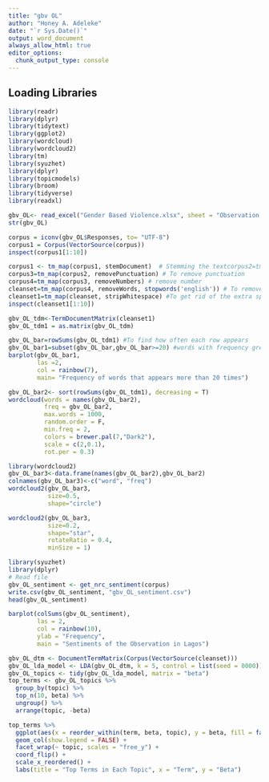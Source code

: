 ```yaml
---
title: "gbv OL"
author: "Honey A. Adeleke"
date: "`r Sys.Date()`"
output: word_document
always_allow_html: true
editor_options: 
  chunk_output_type: console
---
```


## Loading Libraries

```r
library(readr)
library(dplyr)
library(tidytext)
library(ggplot2)
library(wordcloud)
library(wordcloud2)
library(tm)
library(syuzhet)
library(dplyr)
library(topicmodels)
library(broom)
library(tidyverse)
library(readxl)
```

```r
gbv_OL<- read_excel("Gender Based Violence.xlsx", sheet = "Observation Lagos")
str(gbv_OL)
```

```r
corpus = iconv(gbv_OL$Responses, to= "UTF-8")
corpus1 = Corpus(VectorSource(corpus))
inspect(corpus1[1:10])
```


```r
corpus1 <- tm_map(corpus1, stemDocument)  # Stemming the textcorpus2=tm_map(corpus1, tolower) # To make bring document to lower case
corpus3=tm_map(corpus2, removePunctuation) # To remove punctuation
corpus4=tm_map(corpus3, removeNumbers) # remove number
cleanset=tm_map(corpus4, removeWords, stopwords('english')) # To remove English words that are common and will not add much values
cleanset1=tm_map(cleanset, stripWhitespace) #To get rid of the extra spaces
inspect(cleanset1[1:10])
```


```r
gbv_OL_tdm<-TermDocumentMatrix(cleanset1)
gbv_OL_tdm1 = as.matrix(gbv_OL_tdm)
```


```r
gbv_OL_bar=rowSums(gbv_OL_tdm1) #To find how often each row appears
gbv_OL_bar1=subset(gbv_OL_bar,gbv_OL_bar>=20) #words with frequency greater than or equal to 5 will appear
barplot(gbv_OL_bar1,
        las =2,
        col = rainbow(7),
        main= "Frequency of words that appears more than 20 times")
```

```r
gbv_OL_bar2<- sort(rowSums(gbv_OL_tdm1), decreasing = T)
wordcloud(words = names(gbv_OL_bar2),
          freq = gbv_OL_bar2,
          max.words = 1000,
          random.order = F,
          min.freq = 2,
          colors = brewer.pal(7,"Dark2"),
          scale = c(2,0.1),
          rot.per = 0.3)
```

```r
library(wordcloud2)
gbv_OL_bar3<-data.frame(names(gbv_OL_bar2),gbv_OL_bar2)
colnames(gbv_OL_bar3)<-c("word", "freq")
wordcloud2(gbv_OL_bar3,
           size=0.5,
           shape="circle")

wordcloud2(gbv_OL_bar3,
           size=0.2,
           shape="star",
           rotateRatio = 0.4,
           minSize = 1)
```

```r
library(syuzhet)
library(dplyr)
# Read file
gbv_OL_sentiment <- get_nrc_sentiment(corpus)
write.csv(gbv_OL_sentiment, "gbv_OL_sentiment.csv")
head(gbv_OL_sentiment)
```

```r
barplot(colSums(gbv_OL_sentiment),
        las = 2,
        col = rainbow(10),
        ylab = "Frequency",
        main = "Sentiments of the Observation in Lagos")
```


```r
gbv_OL_dtm <- DocumentTermMatrix(Corpus(VectorSource(cleanset)))
gbv_OL_lda_model <- LDA(gbv_OL_dtm, k = 5, control = list(seed = 0000))
gbv_OL_topics <- tidy(gbv_OL_lda_model, matrix = "beta")
top_terms <- gbv_OL_topics %>%
  group_by(topic) %>%
  top_n(10, beta) %>%
  ungroup() %>%
  arrange(topic, -beta)

top_terms %>%
  ggplot(aes(x = reorder_within(term, beta, topic), y = beta, fill = factor(topic))) +
  geom_col(show.legend = FALSE) +
  facet_wrap(~ topic, scales = "free_y") +
  coord_flip() +
  scale_x_reordered() +
  labs(title = "Top Terms in Each Topic", x = "Term", y = "Beta")
```